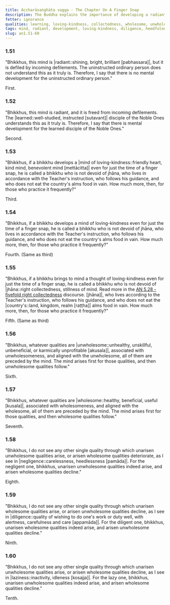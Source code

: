 ```yaml
---
title: Accharāsaṅghāta vagga - The Chapter On A Finger Snap
description: The Buddha explains the importance of developing a radiant mind, a mind of loving-kindness and the consequences of negligence, diligence, and laziness.
fetter: ignorance
qualities: learning, loving-kindness, collectedness, wholesome, unwholesome, negligence, diligence, laziness
tags: mind, radiant, development, loving-kindness, diligence, heedfulness, negligence, laziness, wholesome, unwholesome, an, an1
slug: an1.51-60
---
```


### 1.51

"Bhikkhus, this mind is |radiant::shining, bright, brilliant [pabhassara]|, but it is defiled by incoming defilements. The uninstructed ordinary person does not understand this as it truly is. Therefore, I say that there is no mental development for the uninstructed ordinary person."

First.

### 1.52

"Bhikkhus, this mind is radiant, and it is freed from incoming defilements. The |learned::well-studied, instructed [sutavant]| disciple of the Noble Ones understands this as it truly is. Therefore, I say that there is mental development for the learned disciple of the Noble Ones."

Second.

### 1.53

"Bhikkhus, if a bhikkhu develops a |mind of loving-kindness::friendly heart, kind mind, benevolent mind [mettācitta]| even for just the time of a finger snap, he is called a bhikkhu who is not devoid of jhāna, who lives in accordance with the Teacher's instruction, who follows his guidance, and who does not eat the country's alms food in vain. How much more, then, for those who practice it frequently?"

Third.

### 1.54

"Bhikkhus, if a bhikkhu develops a mind of loving-kindness even for just the time of a finger snap, he is called a bhikkhu who is not devoid of jhāna, who lives in accordance with the Teacher's instruction, who follows his guidance, and who does not eat the country's alms food in vain. How much more, then, for those who practice it frequently?"

Fourth. (Same as third)

### 1.55

"Bhikkhus, if a bhikkhu brings to mind a thought of loving-kindness even for just the time of a finger snap, he is called a bhikkhu who is not devoid of |jhāna::right collectedness, stillness of mind. Read more in the [AN 5.28 - fivefold right collectedness](/an5.28) discourse. [jhāna]|, who lives according to the Teacher's instruction, who follows his guidance, and who does not eat the |country's::land, kingdom, realm [raṭṭha]| alms food in vain. How much more, then, for those who practice it frequently?"

Fifth. (Same as third)

### 1.56

"Bhikkhus, whatever qualities are |unwholesome::unhealthy, unskillful, unbeneficial, or karmically unprofitable [akusala]|, associated with unwholesomeness, and aligned with the unwholesome, all of them are preceded by the mind. The mind arises first for those qualities, and then unwholesome qualities follow."

Sixth.

### 1.57

"Bhikkhus, whatever qualities are |wholesome::healthy, beneficial, useful [kusala]|, associated with wholesomeness, and aligned with the wholesome, all of them are preceded by the mind. The mind arises first for those qualities, and then wholesome qualities follow."

Seventh.

### 1.58

"Bhikkhus, I do not see any other single quality through which unarisen unwholesome qualities arise, or arisen wholesome qualities deteriorate, as I see in |negligence::carelessness, heedlessness [pamāda]|. For the negligent one, bhikkhus, unarisen unwholesome qualities indeed arise, and arisen wholesome qualities decline."

Eighth.

### 1.59

"Bhikkhus, I do not see any other single quality through which unarisen wholesome qualities arise, or arisen unwholesome qualities decline, as I see in |diligence::quality of wishing to do one's work or duty well, with alertness, carefulness and care [appamāda]|. For the diligent one, bhikkhus, unarisen wholesome qualities indeed arise, and arisen unwholesome qualities decline."

Ninth.

### 1.60

"Bhikkhus, I do not see any other single quality through which unarisen unwholesome qualities arise, or arisen wholesome qualities decline, as I see in |laziness::inactivity, idleness [kosajja]|. For the lazy one, bhikkhus, unarisen unwholesome qualities indeed arise, and arisen wholesome qualities decline."

Tenth.